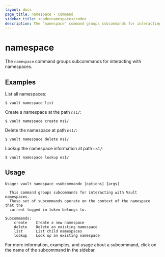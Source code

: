 ```yaml
---
layout: docs
page_title: namespace - Command
sidebar_title: <code>namespace</code>
description: The "namespace" command groups subcommands for interacting with namespaces.
---
```


# namespace

The `namespace` command groups subcommands for interacting with namespaces.

## Examples

List all namespaces:

```shell-session
$ vault namespace list
```

Create a namespace at the path `ns1/`:

```shell-session
$ vault namespace create ns1/
```

Delete the namespace at path `ns1/`:

```shell-session
$ vault namespace delete ns1/
```

Lookup the namespace information at path `ns1/`:

```shell-session
$ vault namespace lookup ns1/
```

## Usage

```text
Usage: vault namespace <subcommand> [options] [args]

  This command groups subcommands for interacting with Vault namespaces.
  These set of subcommands operate on the context of the namespace that the
  current logged in token belongs to.

Subcommands:
    create    Create a new namespace
    delete    Delete an existing namespace
    list      List child namespaces
    lookup    Look up an existing namespace
```

For more information, examples, and usage about a subcommand, click on the name
of the subcommand in the sidebar.
